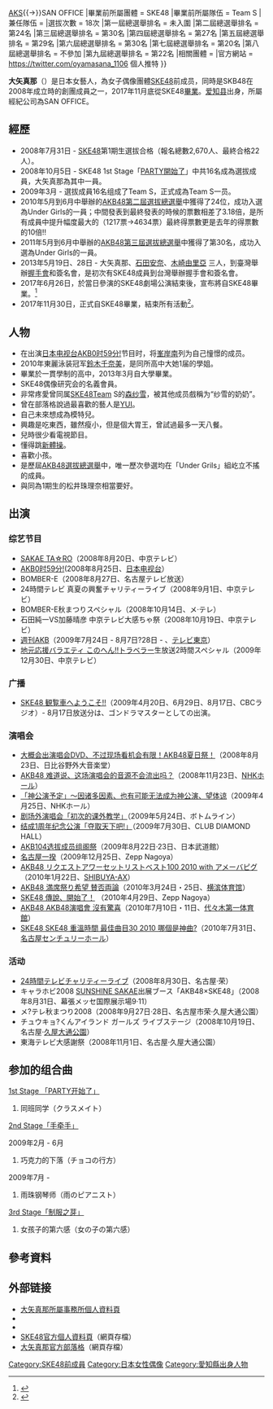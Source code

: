 {{Translating|||time=2017-10-04T13:02:20+00:00}}
{{Infobox AKB48 member
|名稱 = 大矢真那
|日文原名 = 大矢 真那
|假名 = おおや まさな
|羅馬拼音 = Ōya Masana
|圖像 =
|圖像說明 = 
|暱稱 = Masanya（{{lang|ja|まさにゃ}}）
|國籍 = {{JPN}}
|生年 = 1990
|生月 = 11
|生日 = 6
|出身地點 = {{JPN}}[[愛知縣|愛知縣]]
|血型 = AB型
|身高 = {{height|m=1.58}}
|出道作品 = 《[[堅強之勇者|堅強之勇者]]》
|出道日期 = 2008年7月30日
|畢業日期 = 2017年11月30日
|加入時期 = SKE48第1期
|唱片公司 = 
|經紀公司 = {{Link-ja|PYTHAGORAS PROMOTION|ピタゴラス・プロモーション}}{{→}}[[AKS|AKS]]{{→}}SAN OFFICE
|畢業前所屬團體 = SKE48
|畢業前所屬隊伍 = Team S
|兼任隊伍 = 
|選拔次數 = 18次
|第一屆總選舉排名 = 未入圍
|第二屆總選舉排名 = 第24名
|第三屆總選舉排名 = 第30名
|第四屆總選舉排名 = 第27名
|第五屆總選舉排名 = 第29名
|第六屆總選舉排名 = 第30名
|第七屆總選舉排名 = 第20名
|第八屆總選舉排名 = 不參加
|第九屆總選舉排名 = 第22名
|相關團體 = 
|官方網站 = https://twitter.com/oyamasana_1106 個人推特
}}

'''大矢真那'''（{{bd|1990年|11月6日||}}）是日本女藝人，為女子偶像團體[[SKE48|SKE48]]前成员，同時是SKB48在2008年成立時的創團成員之一，2017年11月底從SKE48[[畢業_(演藝界)|畢業]]。[[爱知县|爱知县]]出身，所屬經紀公司為SAN OFFICE。

== 經歷 ==
* 2008年7月31日 - [[SKE48|SKE48]]第1期生選拔合格（報名總數2,670人、最終合格22人）。
* 2008年10月5日 - SKE48 1st Stage「[[PARTY開始了|PARTY開始了]]」中共16名成為選拔成員，大矢真那為其中一員。
* 2009年3月 - 選拔成員16名组成了Team S，正式成為Team S一员。
* 2010年5月到6月中舉辦的[[AKB48第17張單曲選拔總選舉「向母親發誓，這是真的」|AKB48第二屆選拔總選舉]]中獲得了24位，成功入選為Under Girls的一員；中間發表到最終發表的時候的票數相差了3.18倍，是所有成員中提升幅度最大的（1217票→4634票）最終得票數更是去年的得票數的10倍!!
* 2011年5月到6月中舉辦的[[AKB48第22張單曲選拔總選舉|AKB48第三屆選拔總選舉]]中獲得了第30名，成功入選為Under Girls的一員。
* 2013年5月19日、28日 - 大矢真那、[[石田安奈|石田安奈]]、[[木崎由里亞|木崎由里亞]] 三人，到臺灣舉辦[[握手會|握手會]]和簽名會，是初次有SKE48成員到台灣舉辦握手會和簽名會。
* 2017年6月26日，於當日參演的SKE48劇場公演結束後，宣布將自SKE48畢業。<ref>{{cite web |url=http://www.ske48.co.jp/news/?id=1498477235 |script-title=ja:SKE48 チームS大矢真那卒業のご報告 |publisher=SKE48官方網站 |language=ja |date=2017-06-26 |accessdate=2017-06-26 |archive-date=2017-06-28 |archive-url=https://web.archive.org/web/20170628144921/http://www.ske48.co.jp/news/?id=1498477235 |dead-url=no }}</ref>
* 2017年11月30日，正式自SKE48畢業，結束所有活動<ref>{{cite web|url=http://www.ske48.co.jp/news/?id=1509194203&select=member|title=SKE48 チームS 大矢真那の今後の活動に関して|work=SKE48 OFFICIAL WEB SITE|publisher=AKS|date=2017-10-28|accessdate=2017-11-05|archive-date=2017-10-29|archive-url=https://web.archive.org/web/20171029013642/http://www.ske48.co.jp/news/?id=1509194203&select=member|dead-url=no}}</ref>。

== 人物 ==
* 在出演[[日本电视台|日本电视台]][[w:ja:AKB0じ59ふん!|AKB0时59分!]]节目时，将[[峯岸南|峯岸南]]列为自己憧憬的成员。
* 2010年東麗泳装冠军[[鈴木千奈美|鈴木千奈美]]，是同所高中大她1届的學姐。
* 畢業於一貫學制的高中，2013年3月自大學畢業。
* SKE48偶像研究会的名義會員。
* 非常疼愛曾同属[[SKE48|SKE48]]Team S的[[森纱雪|森纱雪]]，被其他成员戲稱为“纱雪的奶奶”。
* 曾在部落格說過最喜歡的藝人是[[YUI|YUI]]。
* 自己未來想成為模特兒。
* 興趣是吃東西，雖然瘦小，但是個大胃王，曾試過最多一天八餐。
* 兒時很少看電視節目。
* 懂得跳[[新體操|新體操]]。
* 喜歡小孩。
* 是歷屆[[AKB48選拔總選舉|AKB48選拔總選舉]]中，唯一歷次參選均在「Under Grils」組屹立不搖的成員。
* 與同為1期生的松井珠理奈相當要好。

== 出演 ==
=== 综艺节目 ===
* [[SAKAE_TA☆RO|SAKAE TA☆RO]]（2008年8月20日、中京テレビ）
* [[w:ja:AKB0じ59ふん!|AKB0时59分!]](2008年8月25日、[[日本电视台|日本电视台]]）
* BOMBER-E（2008年8月27日、名古屋テレビ放送）
* 24時間テレビ 真夏の興奮チャリティーライブ（2008年9月1日、中京テレビ）
* BOMBER-E秋まつりスペシャル（2008年10月14日、メ·テレ）
* 石田純一VS加藤晴彦 中京テレビ大感ちゃ祭（2008年10月19日、中京テレビ）
* [[週刊AKB|週刊AKB]]（2009年7月24日 - 8月7日?28日 - 、[[テレビ東京|テレビ東京]]）
* [[地元応援バラエティ_このへん!!トラベラー|地元応援バラエティ このへん!!トラベラー]]生放送2時間スペシャル（2009年12月30日、中京テレビ）

=== 广播 ===
* [[SKE48_観覧車へようこそ!!|SKE48 観覧車へようこそ!!]]（2009年4月20日、6月29日、8月17日、CBCラジオ）- 8月17日放送分は、ゴンドラマスターとしての出演。

=== 演唱会 ===
* [[大概会出演唱会DVD、不过现场看机会有限！AKB48夏日祭！|大概会出演唱会DVD、不过现场看机会有限！AKB48夏日祭！]]（2008年8月23日、日比谷野外大音楽堂）
* [[AKB48_难道说、这场演唱会的音源不会流出吗？|AKB48 难道说、这场演唱会的音源不会流出吗？]]（2008年11月23日、[[NHKホール|NHKホール]]）
* [[「神公演予定」～因诸多因素、也有可能无法成为神公演、望体谅|「神公演予定」～因诸多因素、也有可能无法成为神公演、望体谅]]（2009年4月25日、NHKホール）
* [[剧场外演唱会「初次的课外教学」|剧场外演唱会「初次的课外教学」]]（2009年5月24日、ボトムライン）
* [[结成1周年纪念公演「夺取天下吧!」|结成1周年纪念公演「夺取天下吧!」]]（2009年7月30日、CLUB DIAMOND HALL）
* [[AKB48全国巡演_(2009年)|AKB104选拔成员组阁祭]]（2009年8月22日·23日、日本武道館）
* [[名古屋一揆|名古屋一揆]]（2009年12月25日、Zepp Nagoya）
* [[AKB48_リクエストアワーセットリストベスト100_2010_with_アメーバピグ|AKB48 リクエストアワーセットリストベスト100 2010 with アメーバピグ]]（2010年1月22日、[[SHIBUYA-AX|SHIBUYA-AX]]）
* [[AKB48_満席祭り希望_賛否両論|AKB48 満席祭り希望 賛否両論]]（2010年3月24日・25日、[[横滨体育馆|横滨体育馆]]）
* [[SKE48_傳說、開始了！|SKE48 傳說、開始了！]] （2010年4月29日、Zepp Nagoya）
* [[AKB48_AKB48演唱會_沒有驚喜|AKB48 AKB48演唱會 沒有驚喜]]（2010年7月10日・11日、[[国立代代木競技場#第一体育館|代々木第一体育館]]）
* [[SKE48_SKE48_重溫時間_最佳曲目30_2010_哪個是神曲?|SKE48 SKE48 重溫時間 最佳曲目30 2010 哪個是神曲?]]（2010年7月31日、[[名古屋国際会議場|名古屋センチュリーホール]]）

=== 活动 ===
* [[24時間テレビ_「愛は地球を救う」|24時間テレビチャリティーライブ]]（2008年8月30日、名古屋·荣）
* キャラホビ2008 [[サンシャイン荣|SUNSHINE SAKAE]]出展ブース「AKB48×SKE48」（2008年8月31日、幕張メッセ国際展示場9·11）
* メ?テレ秋まつり2008（2008年9月27日·28日、名古屋市荣·久屋大通公園）
* チュウキョ?くんアイランド ガールズ ライブステージ（2008年10月19日、名古屋·[[久屋大通公園|久屋大通公園]]）
* 東海テレビ大感謝祭（2008年11月1日、名古屋·久屋大通公園）

== 参加的组合曲 ==
; [[TeamA_1st_Stage「PARTY开始了」|1st Stage 「PARTY开始了」]]
#同班同学（クラスメイト）

; [[teamS_2nd_Stage「手牵手」|2nd Stage「手牵手」]]
2009年2月 - 6月
#巧克力的下落（チョコの行方）

2009年7月 - 
#雨珠钢琴师（雨のピアニスト）

; [[teamS_3rd_Stage「制服之芽」|3rd Stage「制服之芽」]]
#女孩子的第六感（女の子の第六感）

== 參考資料 ==
{{Reflist}}

== 外部链接 ==
* [http://san-office.jp/talent/masana-oya.html 大矢真那所屬事務所個人資料頁]{{Wayback|url=http://san-office.jp/talent/masana-oya.html |date=20171201041617 }}
* {{Twitter|oyamasana_1106}}{{ja icon}}
* {{Instagram|masana_oya}}{{ja icon}}
* [https://web.archive.org/web/*/http://www.ske48.co.jp/profile/?id=oya_masana SKE48官方個人資料頁]（網頁存檔）
* [https://web.archive.org/web/*/http://www.ske48.co.jp/blog/?writer=oya_masana 大矢真那官方部落格]（網頁存檔）

{{SKE48}}

{{DEFAULTSORT:Ohya Masana}}
[[Category:SKE48前成員|Category:SKE48前成員]]
[[Category:日本女性偶像|Category:日本女性偶像]]
[[Category:愛知縣出身人物|Category:愛知縣出身人物]]